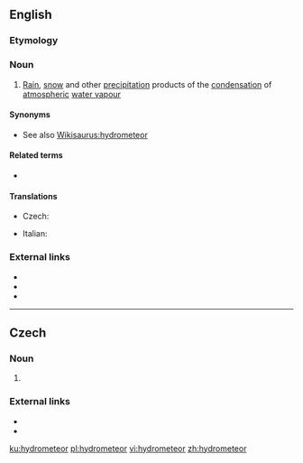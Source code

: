 ==English==

===Etymology===
{{prefix|hydro|meteor|lang=en}}

===Noun===
{{en-noun}}

# [[rain|Rain]], [[snow]] and other [[precipitation]] products of the [[condensation]] of [[atmospheric]] [[water vapour]]

====Synonyms====
* See also [[Wikisaurus:hydrometeor]]

====Related terms====
* {{l|en|lithometeor}}

====Translations====
{{trans-top|precipitation due to atmospheric condensation}}
* Czech: {{t|cs|hydrometeor|m}}
{{trans-mid}}
* Italian: {{t|it|idrometeora|f}}
{{trans-bottom}}

===External links===
* {{R:Webster 1913}}
* {{R:Century 1911}}
* {{R:OneLook}}

----
==Czech==

===Noun===
{{cs-noun|g=m}}

# {{l|en|hydrometeor}}

===External links===
* {{R:PSJC}}
* {{R:SSJC}}

[[ku:hydrometeor]]
[[pl:hydrometeor]]
[[vi:hydrometeor]]
[[zh:hydrometeor]]